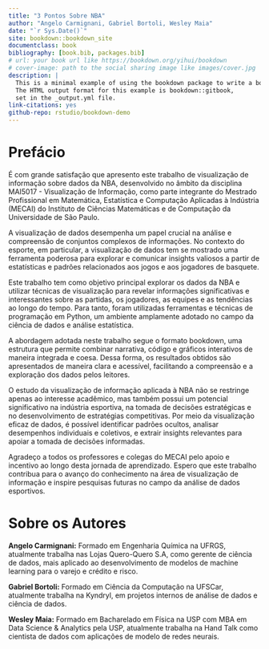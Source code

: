 ---
title: "3 Pontos Sobre NBA"
author: "Angelo Carmignani, Gabriel Bortoli, Wesley Maia"
date: "`r Sys.Date()`"
site: bookdown::bookdown_site
documentclass: book
bibliography: [book.bib, packages.bib]
# url: your book url like https://bookdown.org/yihui/bookdown
# cover-image: path to the social sharing image like images/cover.jpg
description: |
  This is a minimal example of using the bookdown package to write a book.
  The HTML output format for this example is bookdown::gitbook,
  set in the _output.yml file.
link-citations: yes
github-repo: rstudio/bookdown-demo
---

# Prefácio {.unnumbered}

É com grande satisfação que apresento este trabalho de visualização de informação sobre dados da NBA, desenvolvido no âmbito da disciplina MAI5017 - Visualização de Informação, como parte integrante do Mestrado Profissional em Matemática, Estatística e Computação Aplicadas à Indústria (MECAI) do Instituto de Ciências Matemáticas e de Computação da Universidade de São Paulo.

A visualização de dados desempenha um papel crucial na análise e compreensão de conjuntos complexos de informações. No contexto do esporte, em particular, a visualização de dados tem se mostrado uma ferramenta poderosa para explorar e comunicar insights valiosos a partir de estatísticas e padrões relacionados aos jogos e aos jogadores de basquete.

Este trabalho tem como objetivo principal explorar os dados da NBA e utilizar técnicas de visualização para revelar informações significativas e interessantes sobre as partidas, os jogadores, as equipes e as tendências ao longo do tempo. Para tanto, foram utilizadas ferramentas e técnicas de programação em Python, um ambiente amplamente adotado no campo da ciência de dados e análise estatística.

A abordagem adotada neste trabalho segue o formato bookdown, uma estrutura que permite combinar narrativa, código e gráficos interativos de maneira integrada e coesa. Dessa forma, os resultados obtidos são apresentados de maneira clara e acessível, facilitando a compreensão e a exploração dos dados pelos leitores.

O estudo da visualização de informação aplicada à NBA não se restringe apenas ao interesse acadêmico, mas também possui um potencial significativo na indústria esportiva, na tomada de decisões estratégicas e no desenvolvimento de estratégias competitivas. Por meio da visualização eficaz de dados, é possível identificar padrões ocultos, analisar desempenhos individuais e coletivos, e extrair insights relevantes para apoiar a tomada de decisões informadas.

Agradeço a todos os professores e colegas do MECAI pelo apoio e incentivo ao longo desta jornada de aprendizado. Espero que este trabalho contribua para o avanço do conhecimento na área de visualização de informação e inspire pesquisas futuras no campo da análise de dados esportivos.

# Sobre os Autores {#author .unnumbered}

**Angelo Carmignani:** Formado em Engenharia Química na UFRGS, atualmente trabalha nas Lojas Quero-Quero S.A, como gerente de ciência de dados, mais aplicado ao desenvolvimento de modelos de machine learning para o varejo e crédito e risco.

**Gabriel Bortoli:** Formado em Ciência da Computação na UFSCar, atualmente trabalha na Kyndryl, em projetos internos de análise de dados e ciência de dados.

**Wesley Maia:** Formado em Bacharelado em Física na USP com MBA em Data Science & Analytics pela USP, atualmente trabalha na Hand Talk como cientista de dados com aplicações de modelo de redes neurais.
